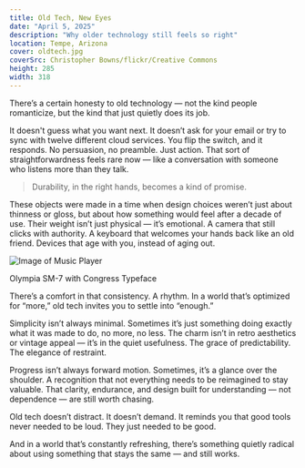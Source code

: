 ```yaml
---
title: Old Tech, New Eyes  
date: "April 5, 2025"  
description: "Why older technology still feels so right"  
location: Tempe, Arizona  
cover: oldtech.jpg  
coverSrc: Christopher Bowns/flickr/Creative Commons  
height: 285  
width: 318  
---
```


There’s a certain honesty to old technology — not the kind people romanticize,
but the kind that just quietly does its job.

It doesn't guess what you want next. It doesn’t ask for your email or try to
sync with twelve different cloud services. You flip the switch, and it
responds. No persuasion, no preamble. Just action. That sort of
straightforwardness feels rare now — like a conversation with someone who
listens more than they talk.

> Durability, in the right hands, becomes a kind of promise.

These objects were made in a time when design choices weren’t just about
thinness or gloss, but about how something would feel after a decade of use.
Their weight isn’t just physical — it’s emotional. A camera that still clicks
with authority. A keyboard that welcomes your hands back like an old friend.
Devices that age with you, instead of aging out.

![Image of Music Player](/_images/typewriter.jpg) 
<Caption src="https://vintagetechobsessions.blogspot.com/2012/08/found-in-wild-olympia-sm-7-with.html">
Olympia SM-7 with Congress Typeface
</Caption>

There’s a comfort in that consistency. A rhythm. In a world that’s optimized
for “more,” old tech invites you to settle into “enough.”

Simplicity isn’t always minimal. Sometimes it’s just something doing exactly
what it was made to do, no more, no less. The charm isn’t in retro aesthetics
or vintage appeal — it’s in the quiet usefulness. The grace of predictability.
The elegance of restraint.

Progress isn’t always forward motion. Sometimes, it’s a glance over the
shoulder. A recognition that not everything needs to be reimagined to stay
valuable. That clarity, endurance, and design built for understanding — not
dependence — are still worth chasing.

Old tech doesn’t distract. It doesn’t demand. It reminds you that good tools
never needed to be loud. They just needed to be good.

And in a world that’s constantly refreshing, there’s something quietly radical
about using something that stays the same — and still works.
